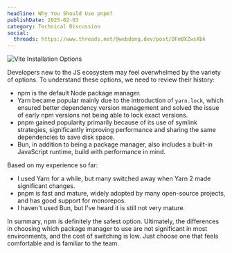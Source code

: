 ```yaml
---
headline: Why You Should Use pnpm?
publishDate: 2025-02-03
category: Technical Discussion
social:
  threads: https://www.threads.net/@webdong.dev/post/DFm0XZwsXbk
---
```


![Vite Installation Options](vite-install-options.webp)

Developers new to the JS ecosystem may feel overwhelmed by the variety of options. To understand these options, we need to review their history:

- npm is the default Node package manager.
- Yarn became popular mainly due to the introduction of `yarn.lock`, which ensured better dependency version management and solved the issue of early npm versions not being able to lock exact versions.
- pnpm gained popularity primarily because of its use of symlink strategies, significantly improving performance and sharing the same dependencies to save disk space.
- Bun, in addition to being a package manager, also includes a built-in JavaScript runtime, build with performance in mind.

Based on my experience so far:

- I used Yarn for a while, but many switched away when Yarn 2 made significant changes.
- pnpm is fast and mature, widely adopted by many open-source projects, and has good support for monorepos.
- I haven't used Bun, but I've heard it is still not very mature.

In summary, npm is definitely the safest option. Ultimately, the differences in choosing which package manager to use are not significant in most environments, and the cost of switching is low. Just choose one that feels comfortable and is familiar to the team.
